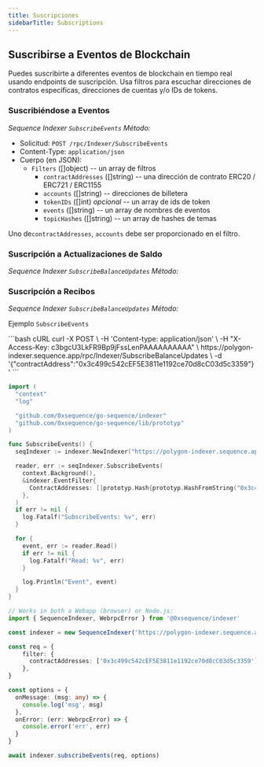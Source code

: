 ```yaml
---
title: Suscripciones
sidebarTitle: Subscriptions
---
```


## Suscribirse a Eventos de Blockchain

Puedes suscribirte a diferentes eventos de blockchain en tiempo real usando
endpoints de suscripción. Usa filtros para escuchar direcciones de contratos
específicas, direcciones de cuentas y/o IDs de tokens.

### Suscribiéndose a Eventos

*Sequence Indexer `SubscribeEvents` Método:*

* Solicitud: `POST /rpc/Indexer/SubscribeEvents`
* Content-Type: `application/json`
* Cuerpo (en JSON):
  * `Filters` (\[]object) -- un array de filtros
    * `contractAddresses` (\[]string) -- una dirección de contrato ERC20 / ERC721 / ERC1155
    * `accounts` (\[]string) -- direcciones de billetera
    * `tokenIDs` (\[]int) *opcional* -- un array de ids de token
    * `events` (\[]string) -- un array de nombres de eventos
    * `topicHashes` (\[]string) -- un array de hashes de temas

Uno de`contractAddresses`, `accounts` debe ser proporcionado en el filtro.

### Suscripción a Actualizaciones de Saldo

*Sequence Indexer `SubscribeBalanceUpdates` Método:*

### Suscripción a Recibos

*Sequence Indexer `SubscribeBalanceUpdates` Método:*

Ejemplo `SubscribeEvents`

<CodeGroup>
  ```bash cURL
  curl -X POST \
    -H 'Content-type: application/json' \
    -H "X-Access-Key: c3bgcU3LkFR9Bp9jFssLenPAAAAAAAAAA" \
    https://polygon-indexer.sequence.app/rpc/Indexer/SubscribeBalanceUpdates \
    -d '{"contractAddress":"0x3c499c542cEF5E3811e1192ce70d8cC03d5c3359"}'
  ```

  ```go Go
  import (
    "context"
    "log"

    "github.com/0xsequence/go-sequence/indexer"
    "github.com/0xsequence/go-sequence/lib/prototyp"
  )

  func SubscribeEvents() {
    seqIndexer := indexer.NewIndexer("https://polygon-indexer.sequence.app", "c3bgcU3LkFR9Bp9jFssLenPAAAAAAAAAA")

    reader, err := seqIndexer.SubscribeEvents(
      context.Background(),
      &indexer.EventFilter{
        ContractAddresses: []prototyp.Hash{prototyp.HashFromString("0x3c499c542cEF5E3811e1192ce70d8cC03d5c3359")},
      },
    )
    if err != nil {
      log.Fatalf("SubscribeEvents: %v", err)
    }

    for {
      event, err := reader.Read()
      if err != nil {
        log.Fatalf("Read: %v", err)
      }

      log.Println("Event", event)
    }
  }
  ```

  ```typescript [TypeScript]
  // Works in both a Webapp (browser) or Node.js:
  import { SequenceIndexer, WebrpcError } from '@0xsequence/indexer'

  const indexer = new SequenceIndexer('https://polygon-indexer.sequence.app', 'c3bgcU3LkFR9Bp9jFssLenPAAAAAAAAAA')

  const req = {
      filter: {
        contractAddresses: ['0x3c499c542cEF5E3811e1192ce70d8cC03d5c3359'],
      },
  }

  const options = {
    onMessage: (msg: any) => {
      console.log('msg', msg)
    },
    onError: (err: WebrpcError) => {
      console.error('err', err)
    }
  }

  await indexer.subscribeEvents(req, options)
  ```
</CodeGroup>
